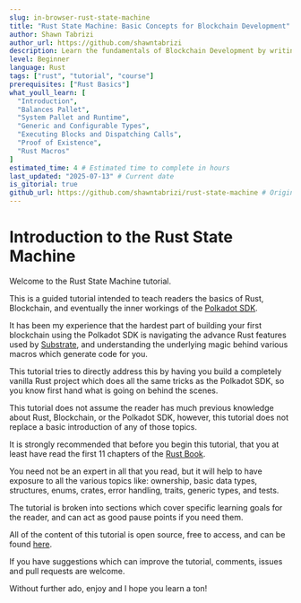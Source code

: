```yaml
---
slug: in-browser-rust-state-machine
title: "Rust State Machine: Basic Concepts for Blockchain Development"
author: Shawn Tabrizi
author_url: https://github.com/shawntabrizi
description: Learn the fundamentals of Blockchain Development by writing a Polkadot SDK-like state machine in Rust
level: Beginner
language: Rust
tags: ["rust", "tutorial", "course"]
prerequisites: ["Rust Basics"]
what_youll_learn: [
  "Introduction",
  "Balances Pallet",
  "System Pallet and Runtime",
  "Generic and Configurable Types",
  "Executing Blocks and Dispatching Calls",
  "Proof of Existence",
  "Rust Macros"
]
estimated_time: 4 # Estimated time to complete in hours
last_updated: "2025-07-13" # Current date
is_gitorial: true
github_url: https://github.com/shawntabrizi/rust-state-machine # Original gitorial repository URL
---
```


# Introduction to the Rust State Machine

Welcome to the Rust State Machine tutorial.

This is a guided tutorial intended to teach readers the basics of Rust, Blockchain, and eventually the inner workings of the [Polkadot SDK](https://github.com/paritytech/polkadot-sdk).

It has been my experience that the hardest part of building your first blockchain using the Polkadot SDK is navigating the advance Rust features used by [Substrate](https://github.com/paritytech/polkadot-sdk/tree/master/substrate), and understanding the underlying magic behind various macros which generate code for you.

This tutorial tries to directly address this by having you build a completely vanilla Rust project which does all the same tricks as the Polkadot SDK, so you know first hand what is going on behind the scenes.

This tutorial does not assume the reader has much previous knowledge about Rust, Blockchain, or the Polkadot SDK, however, this tutorial does not replace a basic introduction of any of those topics.

It is strongly recommended that before you begin this tutorial, that you at least have read the first 11 chapters of the [Rust Book](https://doc.rust-lang.org/book/).

You need not be an expert in all that you read, but it will help to have exposure to all the various topics like: ownership, basic data types, structures, enums, crates, error handling, traits, generic types, and tests.

The tutorial is broken into sections which cover specific learning goals for the reader, and can act as good pause points if you need them.

All of the content of this tutorial is open source, free to access, and can be found [here](https://github.com/shawntabrizi/rust-state-machine).

If you have suggestions which can improve the tutorial, comments, issues and pull requests are welcome.

Without further ado, enjoy and I hope you learn a ton!
